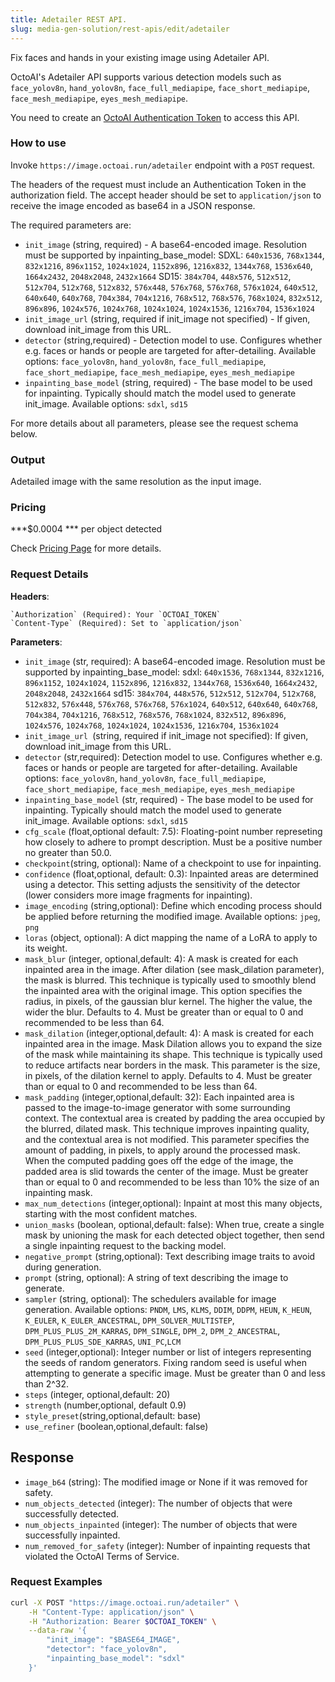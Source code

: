 ```yaml
---
title: Adetailer REST API.
slug: media-gen-solution/rest-apis/edit/adetailer
---
```


Fix faces and hands in your existing image using Adetailer API. 

OctoAI's Adetailer API supports various detection models such as `face_yolov8n`, `hand_yolov8n`, `face_full_mediapipe`, `face_short_mediapipe`, `face_mesh_mediapipe`, `eyes_mesh_mediapipe`. 

You need to create an [OctoAI Authentication Token](getting-started/how-to-create-octoai-access-token) to access this API.

### **How to use**

Invoke `https://image.octoai.run/adetailer` endpoint with a `POST` request.

The headers of the request must include an Authentication Token in the authorization field. The accept header should be set to `application/json` to receive the image encoded as base64 in a JSON response.

The required parameters are:
  - `init_image` (string, required) - A base64-encoded image. Resolution must be supported by inpainting_base_model: 
      SDXL:  `640x1536`, `768x1344`, `832x1216`, `896x1152`, `1024x1024`, `1152x896`, `1216x832`, `1344x768`, `1536x640`, `1664x2432`, `2048x2048`, `2432x1664`
      SD15: `384x704`, `448x576`, `512x512`, `512x704`, `512x768`, `512x832`, `576x448`, `576x768`, `576x768`, `576x1024`, `640x512`, `640x640`, `640x768`, `704x384`, `704x1216`, `768x512`, `768x576`, `768x1024`, `832x512`, `896x896`, `1024x576`, `1024x768`, `1024x1024`, `1024x1536`, `1216x704`, `1536x1024`
  - `init_image_url` (string, required if init_image not specified) - If given, download init_image from this URL.
  - `detector` (string,required) - Detection model to use. Configures whether e.g. faces or hands or people are targeted for after-detailing.
      Available options: `face_yolov8n`, `hand_yolov8n`, `face_full_mediapipe`, `face_short_mediapipe`, `face_mesh_mediapipe`, `eyes_mesh_mediapipe `
  - `inpainting_base_model` (string, required) - The base model to be used for inpainting. Typically should match the model used to generate init_image.
      Available options: `sdxl`, `sd15 `

<Note>
    For more details about all parameters, please see the request schema below.
</Note>


### **Output**

Adetailed image with the same resolution as the input image.

### **Pricing**

***$0.0004 *** per object detected  

Check [Pricing Page](https://octo.ai/docs/getting-started/pricing-and-billing) for more details.

### **Request Details**

  **Headers**: 

    `Authorization` (Required): Your `OCTOAI_TOKEN`  
    `Content-Type` (Required): Set to `application/json`

  **Parameters**: 

  - `init_image` (str, required):  A base64-encoded image. Resolution must be supported by inpainting_base_model: 
      sdxl:  `640x1536`, `768x1344`, `832x1216`, `896x1152`, `1024x1024`, `1152x896`, `1216x832`, `1344x768`, `1536x640`, `1664x2432`, `2048x2048`, `2432x1664`
      sd15: `384x704`, `448x576`, `512x512`, `512x704`, `512x768`, `512x832`, `576x448`, `576x768`, `576x768`, `576x1024`, `640x512`, `640x640`, `640x768`, `704x384`, `704x1216`, `768x512`, `768x576`, `768x1024`, `832x512`, `896x896`, `1024x576`, `1024x768`, `1024x1024`, `1024x1536`, `1216x704`, `1536x1024`
  - `init_image_url `(string, required if init_image not specified): If given, download init_image from this URL.
  - `detector` (str,required):  Detection model to use. Configures whether e.g. faces or hands or people are targeted for after-detailing.
      Available options: `face_yolov8n`, `hand_yolov8n`, `face_full_mediapipe`, `face_short_mediapipe`, `face_mesh_mediapipe`, `eyes_mesh_mediapipe `
  - `inpainting_base_model` (str, required) - The base model to be used for inpainting. Typically should match the model used to generate init_image.
       Available options: `sdxl`, `sd15 `
  - `cfg_scale` (float,optional default: 7.5): Floating-point number represeting how closely to adhere to prompt description. Must be a positive number no greater than 50.0.
  - `checkpoint`(string, optional): Name of a checkpoint to use for inpainting.
  - `confidence` (float,optional, default: 0.3): Inpainted areas are determined using a detector. This setting adjusts the sensitivity of the detector (lower considers more image fragments for inpainting).
  - `image_encoding` (string,optional): Define which encoding process should be applied before returning the modified image.
      Available options: `jpeg`, `png `
  - `loras` (object, optional): A dict mapping the name of a LoRA to apply to its weight.
  - `mask_blur` (integer, optional,default: 4): A mask is created for each inpainted area in the image. After dilation (see mask_dilation parameter), the mask is blurred. This technique is typically used to smoothly blend the inpainted area with the original image. This option specifies the radius, in pixels, of the gaussian blur kernel. The higher the value, the wider the blur. Defaults to 4. Must be greater than or equal to 0 and recommended to be less than 64.
  - `mask_dilation` (integer,optional,default: 4): A mask is created for each inpainted area in the image. Mask Dilation allows you to expand the size of the mask while maintaining its shape. This technique is typically used to reduce artifacts near borders in the mask. This parameter is the size, in pixels, of the dilation kernel to apply. Defaults to 4. Must be greater than or equal to 0 and recommended to be less than 64.
  - `mask_padding` (integer,optional,default: 32):  Each inpainted area is passed to the image-to-image generator with some surrounding context. The contextual area is created by padding the area occupied by the blurred, dilated mask. This technique improves inpainting quality, and the contextual area is not modified. This parameter specifies the amount of padding, in pixels, to apply around the processed mask. When the computed padding goes off the edge of the image, the padded area is slid towards the center of the image. Must be greater than or equal to 0 and recommended to be less than 10% the size of an inpainting mask.
  - `max_num_detections` (integer,optional):  Inpaint at most this many objects, starting with the most confident matches.
  - `union_masks` (boolean, optional,default: false): When true, create a single mask by unioning the mask for each detected object together, then send a single inpainting request to the backing model.
  - `negative_prompt` (string,optional): Text describing image traits to avoid during generation.
  - `prompt` (string, optional): A string of text describing the image to generate.
  - `sampler` (string, optional):  The schedulers available for image generation. Available options: `PNDM`, `LMS`, `KLMS`, `DDIM`, `DDPM`, `HEUN`, `K_HEUN`, `K_EULER`, `K_EULER_ANCESTRAL`, `DPM_SOLVER_MULTISTEP`, `DPM_PLUS_PLUS_2M_KARRAS`, `DPM_SINGLE`, `DPM_2`, `DPM_2_ANCESTRAL`, `DPM_PLUS_PLUS_SDE_KARRAS`, `UNI_PC`,` LCM `
  - `seed` (integer,optional):  Integer number or list of integers representing the seeds of random generators. Fixing random seed is useful when attempting to generate a specific image. Must be greater than 0 and less than 2^32.
  - `steps` (integer, optional,default: 20)
  - `strength` (number,optional, default 0.9) 
  - `style_preset`(string,optional,default: base) 
  - `use_refiner` (boolean,optional,default: false) 

## Response

- `image_b64` (string): The modified image or None if it was removed for safety.
- `num_objects_detected` (integer): The number of objects that were successfully detected.
- `num_objects_inpainted` (integer): The number of objects that were successfully inpainted.
- `num_removed_for_safety` (integer): Number of inpainting requests that violated the OctoAI Terms of Service.

### **Request Examples**

```bash
curl -X POST "https://image.octoai.run/adetailer" \
    -H "Content-Type: application/json" \
    -H "Authorization: Bearer $OCTOAI_TOKEN" \
    --data-raw '{
        "init_image": "$BASE64_IMAGE",
        "detector": "face_yolov8n",
        "inpainting_base_model": "sdxl"
    }'
```

